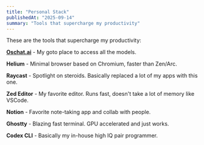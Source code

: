 ```yaml
---
title: "Personal Stack"
publishedAt: "2025-09-14"
summary: "Tools that supercharge my productivity"
---
```


These are the tools that supercharge my productivity:

**<a href="https://oschat.ai?ref=ajanraj.com" target="_blank" rel="noopener noreferrer">Oschat.ai</a>** - My goto place to access all the models.

**Helium** - Minimal browser based on Chromium, faster than Zen/Arc.

**Raycast** - Spotlight on steroids. Basically replaced a lot of my apps with this one.

**Zed Editor** - My favorite editor. Runs fast, doesn't take a lot of memory like VSCode.

**Notion** - Favorite note-taking app and collab with people.

**Ghostty** - Blazing fast terminal. GPU accelerated and just works.

**Codex CLI** - Basically my in-house high IQ pair programmer.
